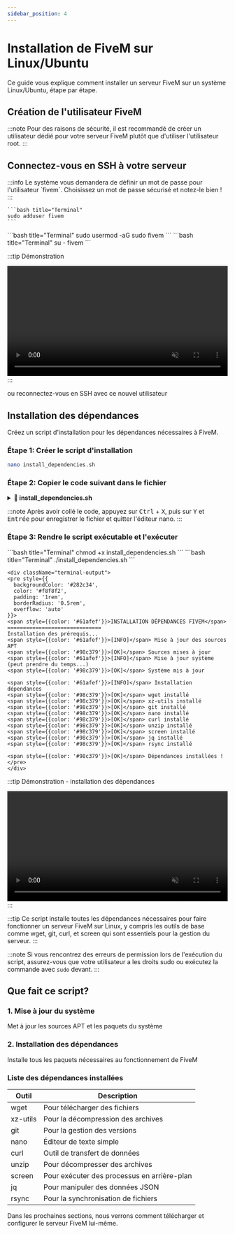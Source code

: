 ```yaml
---
sidebar_position: 4
---
```


# Installation de FiveM sur Linux/Ubuntu

Ce guide vous explique comment installer un serveur FiveM sur un système Linux/Ubuntu, étape par étape.

## Création de l'utilisateur FiveM

:::note
Pour des raisons de sécurité, il est recommandé de créer un utilisateur dédié pour votre serveur FiveM plutôt que d'utiliser l'utilisateur root.
:::

## Connectez-vous en SSH à votre serveur


<Tabs groupId="commands">
  <TabItem value="create-user" label="Créer l'utilisateur" default>
    :::info
    Le système vous demandera de définir un mot de passe pour l'utilisateur `fivem`. 
    Choisissez un mot de passe sécurisé et notez-le bien !
    :::
    
    ```bash title="Terminal"
    sudo adduser fivem
    ```
  </TabItem>
  <TabItem value="add-sudo" label="Ajouter aux sudoers">
    ```bash title="Terminal"
    sudo usermod -aG sudo fivem
    ```
  </TabItem>
  <TabItem value="login" label="Se connecter">
    ```bash title="Terminal"
    su - fivem
    ```
  </TabItem>
</Tabs>

:::tip Démonstration
<div style={{ maxWidth: '800px', margin: '0 auto' }}>
  <video 
    width="100%" 
    controls 
    autoplay 
    muted 
    loop
    defaultMuted
    playsInline
    preload="auto"
    style={{
      borderRadius: '8px',
      boxShadow: '0 4px 8px rgba(0, 0, 0, 0.1)',
      backgroundColor: '#000',
      marginBottom: '1rem'
    }}
  >
    <source src="/video/tutorial-fivem/create-fivem-user.mp4" type="video/mp4" />
    <track kind="captions" />
    Votre navigateur ne prend pas en charge les vidéos HTML5.
  </video>
</div>
:::

ou reconnectez-vous en SSH avec ce nouvel utilisateur

## Installation des dépendances

Créez un script d'installation pour les dépendances nécessaires à FiveM.

### Étape 1: Créer le script d'installation

```bash title="Terminal"
nano install_dependencies.sh
```

### Étape 2: Copier le code suivant dans le fichier

<details>
<summary><strong>📄 install_dependencies.sh</strong></summary>

```bash showLineNumbers
#!/bin/bash
set -e

# Couleurs pour les messages
RED='\033[0;31m'
GREEN='\033[0;32m'
YELLOW='\033[1;33m'
BLUE='\033[0;34m'
NC='\033[0m'

# Fonctions pour les messages
log_info() { echo -e "${BLUE}[INFO]${NC} $1"; }
log_success() { echo -e "${GREEN}[OK]${NC} $1"; }
log_warning() { echo -e "${YELLOW}[WARNING]${NC} $1"; }
log_error() { echo -e "${RED}[ERROR]${NC} $1"; }

echo "INSTALLATION DÉPENDANCES FIVEM"
echo "=============================="

echo "Installation des prérequis..."

# Mise à jour du système
log_info "Mise à jour des sources APT"
if ! sudo apt update; then
    log_error "Échec mise à jour sources"
    exit 1
fi
log_success "Sources mises à jour"

log_info "Mise à jour système (peut prendre du temps...)"
if ! sudo apt upgrade -y; then
    log_warning "Problème mise à jour système (continuons)"
else
    log_success "Système mis à jour"
fi

echo ""

# Installation dépendances
log_info "Installation dépendances"
dependencies=("wget" "xz-utils" "git" "nano" "curl" "unzip" "screen" "jq" "rsync")
for dep in "${dependencies[@]}"; do
    if ! command -v "$dep" &> /dev/null; then
        log_info "Installation $dep"
        if ! sudo apt install -y "$dep"; then
            log_error "Échec installation $dep"
            exit 1
        fi
    else
        log_success "$dep installé"
    fi
done
echo ""

log_success "Dépendances installées !"
```
</details>

:::note
Après avoir collé le code, appuyez sur <kbd>Ctrl</kbd> + <kbd>X</kbd>, puis sur <kbd>Y</kbd> et <kbd>Entrée</kbd> pour enregistrer le fichier et quitter l'éditeur nano.
:::

### Étape 3: Rendre le script exécutable et l'exécuter

<Tabs>
  <TabItem value="chmod" label="Rendre exécutable" default>
    ```bash title="Terminal"
    chmod +x install_dependencies.sh
    ```
  </TabItem>
  <TabItem value="run" label="Exécuter le script">
    ```bash title="Terminal"
    ./install_dependencies.sh
    ```
    
    <div className="terminal-output">
    <pre style={{
      backgroundColor: '#282c34',
      color: '#f8f8f2',
      padding: '1rem',
      borderRadius: '0.5rem',
      overflow: 'auto'
    }}>
    <span style={{color: '#61afef'}}>INSTALLATION DÉPENDANCES FIVEM</span>
    ==============================
    Installation des prérequis...
    <span style={{color: '#61afef'}}>[INFO]</span> Mise à jour des sources APT
    <span style={{color: '#98c379'}}>[OK]</span> Sources mises à jour
    <span style={{color: '#61afef'}}>[INFO]</span> Mise à jour système (peut prendre du temps...)
    <span style={{color: '#98c379'}}>[OK]</span> Système mis à jour
    
    <span style={{color: '#61afef'}}>[INFO]</span> Installation dépendances
    <span style={{color: '#98c379'}}>[OK]</span> wget installé
    <span style={{color: '#98c379'}}>[OK]</span> xz-utils installé
    <span style={{color: '#98c379'}}>[OK]</span> git installé
    <span style={{color: '#98c379'}}>[OK]</span> nano installé
    <span style={{color: '#98c379'}}>[OK]</span> curl installé
    <span style={{color: '#98c379'}}>[OK]</span> unzip installé
    <span style={{color: '#98c379'}}>[OK]</span> screen installé
    <span style={{color: '#98c379'}}>[OK]</span> jq installé
    <span style={{color: '#98c379'}}>[OK]</span> rsync installé
    
    <span style={{color: '#98c379'}}>[OK]</span> Dépendances installées !
    </pre>
    </div>
  </TabItem>
</Tabs>

:::tip Démonstration - installation des dépendances
<div style={{ maxWidth: '800px', margin: '0 auto' }}>
  <video 
    width="100%" 
    controls 
    autoplay 
    muted 
    loop
    defaultMuted
    playsInline
    preload="auto"
    style={{
      borderRadius: '8px',
      boxShadow: '0 4px 8px rgba(0, 0, 0, 0.1)',
      backgroundColor: '#000',
      marginBottom: '1rem'
    }}
  >
    <source src="/video/tutorial-fivem/install-dependencies.mp4" type="video/mp4" />
    <track kind="captions" />
    Votre navigateur ne prend pas en charge les vidéos HTML5.
  </video>
</div>
:::

:::tip
Ce script installe toutes les dépendances nécessaires pour faire fonctionner un serveur FiveM sur Linux, y compris les outils de base comme wget, git, curl, et screen qui sont essentiels pour la gestion du serveur.
:::

:::note
Si vous rencontrez des erreurs de permission lors de l'exécution du script, assurez-vous que votre utilisateur a les droits sudo ou exécutez la commande avec `sudo` devant.
:::

## Que fait ce script?

<div className="grid-container" style={{
  display: 'grid',
  gridTemplateColumns: 'repeat(auto-fit, minmax(250px, 1fr))',
  gap: '1rem',
  marginBottom: '2rem'
}}>
  <div className="grid-item" style={{
    border: '1px solid var(--ifm-color-emphasis-300)',
    borderRadius: 'var(--ifm-global-radius)',
    padding: '1rem',
    backgroundColor: 'var(--ifm-color-emphasis-100)'
  }}>
    <h3>1. Mise à jour du système</h3>
    <p>Met à jour les sources APT et les paquets du système</p>
  </div>
  <div className="grid-item" style={{
    border: '1px solid var(--ifm-color-emphasis-300)',
    borderRadius: 'var(--ifm-global-radius)',
    padding: '1rem',
    backgroundColor: 'var(--ifm-color-emphasis-100)'
  }}>
    <h3>2. Installation des dépendances</h3>
    <p>Installe tous les paquets nécessaires au fonctionnement de FiveM</p>
  </div>
</div>

### Liste des dépendances installées

| Outil | Description |
|-------|-------------|
| wget | Pour télécharger des fichiers |
| xz-utils | Pour la décompression des archives |
| git | Pour la gestion des versions |
| nano | Éditeur de texte simple |
| curl | Outil de transfert de données |
| unzip | Pour décompresser des archives |
| screen | Pour exécuter des processus en arrière-plan |
| jq | Pour manipuler des données JSON |
| rsync | Pour la synchronisation de fichiers |

Dans les prochaines sections, nous verrons comment télécharger et configurer le serveur FiveM lui-même.